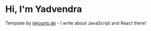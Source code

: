 # Hi, I'm Yadvendra

Template by [lekoarts.de](https://www.lekoarts.de?utm_source=cara&utm_medium=Starter) - I write about JavaScript and React there!

